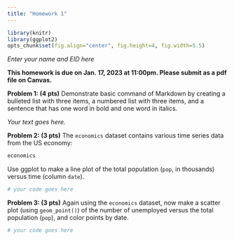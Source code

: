 ```yaml
---
title: "Homework 1"
---
```


```r
library(knitr)
library(ggplot2)
opts_chunk$set(fig.align="center", fig.height=4, fig.width=5.5)
```

*Enter your name and EID here*

**This homework is due on Jan. 17, 2023 at 11:00pm. Please submit as a pdf file on Canvas.**


**Problem 1: (4 pts)** Demonstrate basic command of Markdown by creating a bulleted list with three items, a numbered list with three items, and a sentence that has one word in bold and one word in italics.

*Your text goes here.*

**Problem 2: (3 pts)** The `economics` dataset contains various time series data from the US economy:

```r
economics
```

Use ggplot to make a line plot of the total population (`pop`, in thousands) versus time (column `date`).

```r
# your code goes here
```

**Problem 3: (3 pts)** Again using the `economics` dataset, now make a scatter plot (using `geom_point()`) of the number of unemployed versus the total population (`pop`), and color points by date.

```r
# your code goes here
```

